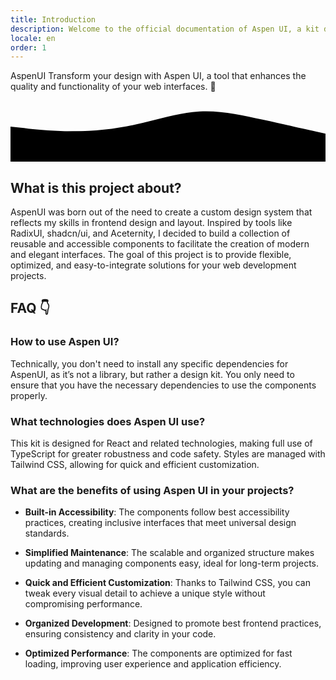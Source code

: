 ```yaml
---
title: Introduction
description: Welcome to the official documentation of Aspen UI, a kit designed to optimize your React and related projects, enhancing the aesthetics and functionality of your interfaces.
locale: en
order: 1
---
```


<Card className="relative overflow-hidden min-h-96 py-12 px-8 shadow-md">
  <CardHeader>
    <CardTitle
      className="text-4xl font-bold tracking-wide z-10 relative mb-8"
      as="h1"
    >
      AspenUI 
    </CardTitle>
    <CardDescription className="max-w-sm">
      Transform your design with Aspen UI, a tool that enhances the quality and
      functionality of your web interfaces. 🚀
    </CardDescription>

  </CardHeader>
  <CardContent>
    <div className="absolute inset-x-0 bottom-0 h-32">
      <svg
        className="w-full h-full"
        viewBox="0 0 1440 320"
        xmlns="http://www.w3.org/2000/svg"
        preserveAspectRatio="none"
      >
        <defs>
          <linearGradient id="wave-gradient" x1="0%" y1="0%" x2="100%" y2="0%">
            <stop offset="0%" stopColor="#3B82F6" />
            <stop offset="50%" stopColor="#8B5CF6" />
            <stop offset="100%" stopColor="#EC4899" />
          </linearGradient>
        </defs>
        <path
          fill="url(#wave-gradient)"
          fillOpacity="0.8"
          d="M0,160L48,165.3C96,171,192,181,288,181.3C384,181,480,171,576,149.3C672,128,768,96,864,90.7C960,85,1056,107,1152,128C1248,149,1344,171,1392,181.3L1440,192L1440,320L1392,320C1344,320,1248,320,1152,320C1056,320,960,320,864,320C768,320,672,320,576,320C480,320,384,320,288,320C192,320,96,320,48,320L0,320Z"
        ></path>
        <path
          fill="url(#wave-gradient)"
          fillOpacity="0.6"
          d="M0,224L48,213.3C96,203,192,181,288,181.3C384,181,480,203,576,213.3C672,224,768,224,864,213.3C960,203,1056,181,1152,181.3C1248,181,1344,203,1392,213.3L1440,224L1440,320L1392,320C1344,320,1248,320,1152,320C1056,320,960,320,864,320C768,320,672,320,576,320C480,320,384,320,288,320C192,320,96,320,48,320L0,320Z"
        ></path>
      </svg>
    </div>
  </CardContent>
</Card>

## What is this project about?

AspenUI was born out of the need to create a custom design system that reflects my skills in frontend design and layout. Inspired by tools like RadixUI, shadcn/ui, and Aceternity, I decided to build a collection of reusable and accessible components to facilitate the creation of modern and elegant interfaces. The goal of this project is to provide flexible, optimized, and easy-to-integrate solutions for your web development projects.

## FAQ 👇

### How to use Aspen UI?

Technically, you don't need to install any specific dependencies for AspenUI, as it’s not a library, but rather a design kit. You only need to ensure that you have the necessary dependencies to use the components properly.

### What technologies does Aspen UI use?

This kit is designed for React and related technologies, making full use of TypeScript for greater robustness and code safety. Styles are managed with Tailwind CSS, allowing for quick and efficient customization.

### What are the benefits of using Aspen UI in your projects?

- **Built-in Accessibility**: The components follow best accessibility practices, creating inclusive interfaces that meet universal design standards.

- **Simplified Maintenance**: The scalable and organized structure makes updating and managing components easy, ideal for long-term projects.

- **Quick and Efficient Customization**: Thanks to Tailwind CSS, you can tweak every visual detail to achieve a unique style without compromising performance.

- **Organized Development**: Designed to promote best frontend practices, ensuring consistency and clarity in your code.

- **Optimized Performance**: The components are optimized for fast loading, improving user experience and application efficiency.

